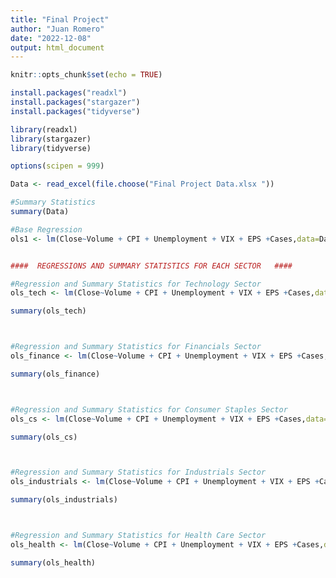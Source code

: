 ```yaml
---
title: "Final Project"
author: "Juan Romero"
date: "2022-12-08"
output: html_document
---
```


```r
knitr::opts_chunk$set(echo = TRUE)

install.packages("readxl")
install.packages("stargazer")
install.packages("tidyverse")

library(readxl)
library(stargazer)
library(tidyverse)

options(scipen = 999)
```


```r

Data <- read_excel(file.choose("Final Project Data.xlsx "))

#Summary Statistics 
summary(Data)

#Base Regression
ols1 <- lm(Close~Volume + CPI + Unemployment + VIX + EPS +Cases,data=Data)


####  REGRESSIONS AND SUMMARY STATISTICS FOR EACH SECTOR   ####

#Regression and Summary Statistics for Technology Sector 
ols_tech <- lm(Close~Volume + CPI + Unemployment + VIX + EPS +Cases,data=Data[Data$Sector=="Technology",])

summary(ols_tech)



#Regression and Summary Statistics for Financials Sector 
ols_finance <- lm(Close~Volume + CPI + Unemployment + VIX + EPS +Cases,data=Data[Data$Sector=="Financials",])

summary(ols_finance)



#Regression and Summary Statistics for Consumer Staples Sector
ols_cs <- lm(Close~Volume + CPI + Unemployment + VIX + EPS +Cases,data=Data[Data$Sector=="Consumer Staples",])

summary(ols_cs)



#Regression and Summary Statistics for Industrials Sector 
ols_industrials <- lm(Close~Volume + CPI + Unemployment + VIX + EPS +Cases,data=Data[Data$Sector=="Industrials",])

summary(ols_industrials)



#Regression and Summary Statistics for Health Care Sector 
ols_health <- lm(Close~Volume + CPI + Unemployment + VIX + EPS +Cases,data=Data[Data$Sector=="Health Care",])

summary(ols_health)


```
